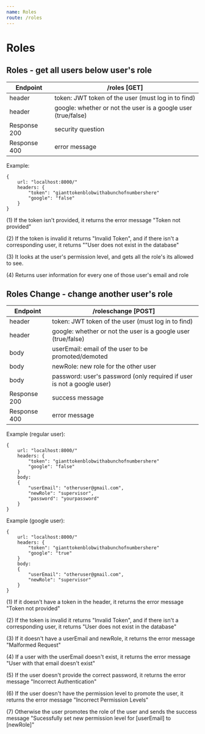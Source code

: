 ```yaml
---
name: Roles
route: /roles
---
```


# Roles

## Roles - get all users below user's role

| Endpoint | /roles [GET] |
| ------ | ----------- |
| header   | token: JWT token of the user (must log in to find) |
| header | google: whether or not the user is a google user (true/false) |
| Response 200 | security question |
| Response 400 | error message |

Example:
```
{
    url: "localhost:8000/"
    headers: {
        "token": "gianttokenblobwithabunchofnumbershere"
        "google": "false"
    }
}
```

(1) If the token isn't provided, it returns the error message "Token not provided"

(2) If the token is invalid it returns "Invalid Token", and if there isn't a corresponding user, it returns ""User does not exist in the database"

(3) It looks at the user's permission level, and gets all the role's its allowed to see. 

(4) Returns user information for every one of those user's email and role



## Roles Change - change another user's role

| Endpoint | /roleschange [POST] |
| ------ | ----------- |
| header   | token: JWT token of the user (must log in to find) |
| header | google: whether or not the user is a google user (true/false) |
| body   | userEmail: email of the user to be promoted/demoted |
| body   | newRole: new role for the other user |
| body   | password: user's password (only required if user is not a google user) |
| Response 200 | success message |
| Response 400 | error message |

Example (regular user):
```
{
    url: "localhost:8000/"
    headers: {
        "token": "gianttokenblobwithabunchofnumbershere"
        "google": "false"
    }
    body:
    {
        "userEmail": "otheruser@gmail.com",
        "newRole": "supervisor",
        "password": "yourpassword"
    }
}
```
Example (google user):
```
{
    url: "localhost:8000/"
    headers: {
        "token": "gianttokenblobwithabunchofnumbershere"
        "google": "true"
    }
    body:
    {
        "userEmail": "otheruser@gmail.com",
        "newRole": "supervisor"
    }
}
```

(1) If it doesn't have a token in the header, it returns the error message "Token not provided"

(2) If the token is invalid it returns "Invalid Token", and if there isn't a corresponding user, it returns "User does not exist in the database"

(3) If it doesn't have a userEmail and newRole, it returns the error message "Malformed Request"

(4) If a user with the userEmail doesn't exist, it returns the error message "User with that email doesn't exist"

(5) If the user doesn't provide the correct password, it returns the error message "Incorrect Authentication"

(6) If the user doesn't have the permission level to promote the user, it returns the error message "Incorrect Permission Levels"

(7) Otherwise the user promotes the role of the user and sends the success message "Sucessfully set new permission level for [userEmail] to [newRole]"



